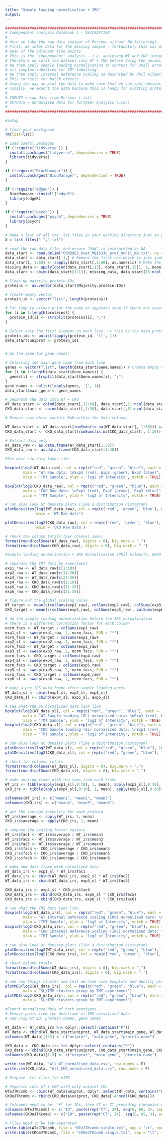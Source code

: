 ---
title: "Sample loading normalisation + IRS"
output:
---

```{r}
#######################################################################################################################################
# Independent analysis Notebook 1 - DESCRIPTION
#
# Here we take the raw data (output of Perseus without NA-filtering).
# First, we infer data for the missing sample - fortunately this was one of the middle samples, so data is inferred by taking the 
# mean of the adjacent time points.
# This is the "independent" analysis - i.e. analysing WT and CKO independently.
# Therefore we split the dataset into WT + CKO before doing the normalisation steps to each.
# We then apply sample loading normalisation to correct for small errors in pipetting - this assumes equal protein was used for
# all samples submitted for TMT labelling.
# We then apply Internal Reference Scaling as described by Phil Wilmarth - https://github.com/pwilmart/IRS_normalization
# This corrects for batch effects.
# Along the way we plot the data to make sure that we can spot obvious mistakes.
# Finally, we export the data because this is handy for plotting proteins of interest in other software!
#
# INPUTS = raw data from Perseus (.txt)
# OUTPUTS = normalised data for furtheer analysis (.csv)
#
#######################################################################################################################################
```

```{r}
#setup

# Clear your workspace
rm(list=ls())

# Load useful packages
if (!require("tidyverse")) {
  install.packages("tidyverse", dependencies = TRUE)
  library(tidyverse)
} 

if (!require("BiocManager")) {
  install.packages("BiocManager", dependencies = TRUE)
}

if (!require("edgeR")) {
  BiocManager::install("edgeR")
  library(edgeR)
} 

if (!require("psych")) {
  install.packages("psych", dependencies = TRUE)
  library(psych)
} 

# Make a list of all the .txt files in your working directory just so you can see what's going on
X = list.files(".",".txt")

# read the raw data file, and ensure "NaN" is interpreted as NA
data_start <- read.delim("CRM3962_6set_MQ1633C_prot_noFil_m8.txt", na = c("NaN"), stringsAsFactors = F)
data_start <- data_start[-1,] # Remove the first row which is just junk
data_start[, 1:60] <- sapply(data_start[,1:60], as.numeric) # Make the data numeric
missing_data <- apply(cbind(data_start[,13], data_start[,15]), 1, mean) # Infer missing values for CKO sample 12
data_start <- cbind(data_start[1:13], missing_data, data_start[15:ncol(data_start)])

```


```{r}
# Clean up majority protein IDs
proteins <- as.vector(data_start$Majority.protein.IDs)

# Create empty vector
protein_id <- vector("list", length(proteins))

# For loop to either print the name or separate them if there are several in one line
for (i in 1:length(proteins)) {
  protein_id[i] <- strsplit(proteins[i], ";")
}

# Select only the first element on each line --> this is the main protein for each line then attach it to the first column of the total proteome dataframe
protein_ids <- unlist(lapply(protein_id, '[[', 1))
data_start$uniprot <- protein_ids


# Do the same for gene names!

# Selecting the main gene name from each line
genes <- vector("list", length(data_start$Gene.names)) # Create empty vector
for (i in 1:length(data_start$Gene.names)) {
  genes[i] <- strsplit(data_start$Gene.names[i], ";")
}
gene_names <- unlist(lapply(genes, '[', 1))
data_start$main_gene <- gene_names

```


```{r}
# Separate the data into WT + CKO
WT_data_start <- cbind(data_start[,31:60], data_start[,61:ncol(data_start)])
CKO_data_start <- cbind(data_start[,1:30], data_start[,61:ncol(data_start)])

# Remove rows which contain NaN within the data columns

WT_data_start <- WT_data_start[rowSums(is.na(WT_data_start[, 1:30])) == 0,]
CKO_data_start <- CKO_data_start[rowSums(is.na(CKO_data_start[, 1:30])) == 0,]

```

```{r}
# Extract data only
WT_data_raw <- as.data.frame(WT_data_start[1:30])
CKO_data_raw <- as.data.frame(CKO_data_start[1:30])
```

```{r}
#See what raw data looks like 

boxplot(log2(WT_data_raw), col = rep(c("red", "green", "blue"), each = 10), 
        main = "WT Raw data: \nExp1 (red), Exp2 (green), Exp3 (blue)",
        xlab = 'TMT Sample', ylab = 'log2 of Intensity', notch = TRUE)

boxplot(log2(CKO_data_raw), col = rep(c("red", "green", "blue"), each = 10), 
        main = "CKO Raw data: \nExp1 (red), Exp2 (green), Exp3 (blue)",
        xlab = 'TMT Sample', ylab = 'log2 of Intensity', notch = TRUE)

# can also look at density plots (like a distribution histogram)
plotDensities(log2(WT_data_raw), col = rep(c('red', 'green', 'blue'), 6), 
              main = 'WT Raw data')

plotDensities(log2(CKO_data_raw), col = rep(c('red', 'green', 'blue'), 6), 
              main = 'CKO Raw data')

# check the column totals (per channel sums)
format(round(colSums(WT_data_raw), digits = 0), big.mark = ",")
format(round(colSums(CKO_data_raw), digits = 0), big.mark = ",")
```

```{r}
#Sample loading normalisation + IRS Normalisation (Phil Wilmarth, OHSU PSR Core, January 2018)

# separate the TMT data by experiment
exp1_raw <- WT_data_raw[c(1:10)]
exp2_raw <- WT_data_raw[c(11:20)]
exp3_raw <- WT_data_raw[c(21:30)]
exp4_raw <- CKO_data_raw[c(1:10)]
exp5_raw <- CKO_data_raw[c(11:20)]
exp6_raw <- CKO_data_raw[c(21:30)]

# figure out the global scaling value
WT_target <- mean(c(colSums(exp1_raw), colSums(exp2_raw), colSums(exp3_raw)))
CKO_target <- mean(c(colSums(exp4_raw), colSums(exp5_raw), colSums(exp6_raw)))

# do the sample loading normalization before the IRS normalization
# there is a different correction factor for each column
norm_facs <- WT_target / colSums(exp1_raw)
exp1_sl <- sweep(exp1_raw, 2, norm_facs, FUN = "*")
norm_facs <- WT_target / colSums(exp2_raw)
exp2_sl <- sweep(exp2_raw, 2, norm_facs, FUN = "*")
norm_facs <- WT_target / colSums(exp3_raw)
exp3_sl <- sweep(exp3_raw, 2, norm_facs, FUN = "*")
norm_facs <- CKO_target / colSums(exp4_raw)
exp4_sl <- sweep(exp4_raw, 2, norm_facs, FUN = "*")
norm_facs <- CKO_target / colSums(exp5_raw)
exp5_sl <- sweep(exp5_raw, 2, norm_facs, FUN = "*")
norm_facs <- CKO_target / colSums(exp6_raw)
exp6_sl <- sweep(exp6_raw, 2, norm_facs, FUN = "*")

# make a pre-IRS data frame after sample loading norms
WT_data_sl <- cbind(exp1_sl, exp2_sl, exp3_sl)
CKO_data_sl <- cbind(exp4_sl, exp5_sl, exp6_sl)

# see what the SL normalised data look like
boxplot(log2(WT_data_sl), col = rep(c("red", "green", "blue"), each = 10), 
        main = "WT Sample loading (SL) normalized data: \nExp1 (red), Exp2 (green), Exp3 (blue)",
        xlab = 'TMT Sample', ylab = 'log2 of Intensity', notch = TRUE)
boxplot(log2(CKO_data_sl), col = rep(c("red", "green", "blue"), each = 10), 
        main = "CKO Sample loading (SL) normalized data: \nExp1 (red), Exp2 (green), Exp3 (blue)",
        xlab = 'TMT Sample', ylab = 'log2 of Intensity', notch = TRUE)

# can also look at density plots (like a distribution histogram)    
plotDensities(log2(WT_data_sl), col = rep(c("red", "green", "blue"), 10), main = "SL data")
plotDensities(log2(CKO_data_sl), col = rep(c("red", "green", "blue"), 10), main = "SL data")

# check the columnn totals
format(round(colSums(WT_data_sl), digits = 0), big.mark = ",")
format(round(colSums(CKO_data_sl), digits = 0), big.mark = ",")
```

```{r}
# make working frame with row sums from each frame
WT_irs <- tibble(apply(exp1_sl[,9:10], 1, mean), apply(exp2_sl[,9:10], 1, mean), apply(exp3_sl[,9:10], 1, mean))
CKO_irs <- tibble(apply(exp4_sl[,9:10], 1, mean), apply(exp5_sl[,9:10], 1, mean), apply(exp6_sl[,9:10], 1, mean))

colnames(WT_irs) <- c("mean1", "mean2", "mean3")
colnames(CKO_irs) <- c("mean4", "mean5", "mean6")

# get the average intensity for each protein
WT_irs$average <- apply(WT_irs, 1, mean)
CKO_irs$average <- apply(CKO_irs, 1, mean)

# compute the scaling factor vectors
WT_irs$fac1 <- WT_irs$average / WT_irs$mean1
WT_irs$fac2 <- WT_irs$average / WT_irs$mean2
WT_irs$fac3 <- WT_irs$average / WT_irs$mean3
CKO_irs$fac4 <- CKO_irs$average / CKO_irs$mean4
CKO_irs$fac5 <- CKO_irs$average / CKO_irs$mean5
CKO_irs$fac6 <- CKO_irs$average / CKO_irs$mean6

# make new data frame with normalized data
WT_data_irs <- exp1_sl * WT_irs$fac1
WT_data_irs <- cbind(WT_data_irs, exp2_sl * WT_irs$fac2)
WT_data_irs <- cbind(WT_data_irs, exp3_sl * WT_irs$fac3)

CKO_data_irs <- exp4_sl * CKO_irs$fac4
CKO_data_irs <- cbind(CKO_data_irs, exp5_sl * CKO_irs$fac5)
CKO_data_irs <- cbind(CKO_data_irs, exp6_sl * CKO_irs$fac6)

# see what the IRS data look like
boxplot(log2(WT_data_irs), col = rep(c("red", "green", "blue"), each = 10), 
        main = "WT Internal Reference Scaling (IRS) normalized data: \nExp1 (red), Exp2 (green), Exp3 (blue)",
        xlab = 'TMT Sample', ylab = 'log2 of Intensity', notch = TRUE)
boxplot(log2(CKO_data_irs), col = rep(c("red", "green", "blue"), each = 10), 
        main = "CKO Internal Reference Scaling (IRS) normalized data: \nExp1 (red), Exp2 (green), Exp3 (blue)",
        xlab = 'TMT Sample', ylab = 'log2 of Intensity', notch = TRUE)

# can also look at density plots (like a distribution histogram)    
plotDensities(log2(WT_data_irs), col = rep(c("red", "green", "blue"), 10), main = "IRS data")
plotDensities(log2(CKO_data_irs), col = rep(c("red", "green", "blue"), 10), main = "IRS data")

# check column totals
format(round(colSums(WT_data_irs), digits = 0), big.mark = ",")
format(round(colSums(CKO_data_irs), digits = 0), big.mark = ",")

```

```{r}
# see how things cluster now that we have nice boxplots and density plots
plotMDS(log2(WT_data_irs), col = rep(c("red", "green", "blue"), each = 10), 
        main = "SL/TMM clusters group by TMT experiment")
plotMDS(log2(CKO_data_irs), col = rep(c("red", "green", "blue"), each = 10), 
        main = "SL/TMM clusters group by TMT experiment")
```

```{r}
#Export normalised data of both genotypes
# Remove pools from the dataframe of IRS-normalised data
# Add uniprot ID, protein names, gene names

WT_data <- WT_data_irs %>% dplyr::select(-contains("P"))
WT_data <- cbind(WT_data_start$uniprot, WT_data_start$main_gene, WT_data_start$Protein.names, WT_data)
colnames(WT_data)[1:3] <- c("uniprot", "main_gene", "protein_name")

CKO_data <- CKO_data_irs %>% dplyr::select(-contains("P"))
CKO_data <- cbind(CKO_data_start$uniprot, CKO_data_start$main_gene, CKO_data_start$Protein.names, CKO_data)
colnames(CKO_data)[1:3] <- c("uniprot", "main_gene", "protein_name")

write.csv(WT_data, "All_WT_normalised_data.csv", row.names = F)
write.csv(CKO_data, "All_CKO_normalised_data.csv", row.names = F)
```


```{r}
# Prepare .txt files for eJTK

# Separate into WT + CKO with only uniprot IDs
WTeJTKcomb <- cbind(WT_data$uniprot, dplyr::select(WT_data, contains("WT")))
CKOeJTKcomb <- cbind(CKO_data$uniprot, CKO_data[,4:ncol(CKO_data)])

# Colnames need to be: "#" for IDs, then CT or ZT preceding timepoint number
colnames(WTeJTKcomb) <- c("ID", paste(rep("CT", 24), seq(0, 69, 3), sep=""))
colnames(CKOeJTKcomb) <- c("ID", paste(rep("CT", 24), seq(0, 69, 3), sep=""))

# Files need to be tab-separated
write.table(WTeJTKcomb, file = "WTeJTKcomb-single.txt", sep = "\t", row.names = F, col.names = T, quote = F)
write.table(CKOeJTKcomb, file = "CKOeJTKcomb-single.txt", sep = "\t", row.names = F, col.names = T, quote = F)

```
